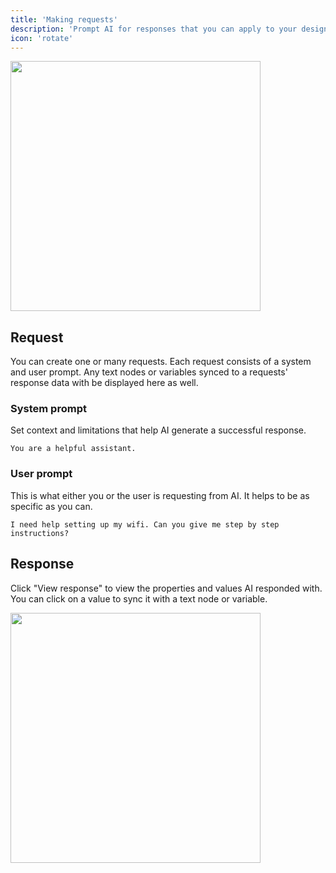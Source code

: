 ```yaml
---
title: 'Making requests'
description: 'Prompt AI for responses that you can apply to your design'
icon: 'rotate'
---
```


<Frame>
  <img width="400px" src="/images/requests-example.png" />
</Frame>

## Request

You can create one or many requests. Each request consists of a system and user prompt. Any text nodes or variables synced to a requests' response data with be displayed here as well.

### System prompt

Set context and limitations that help AI generate a successful response.

```
You are a helpful assistant.
```

### User prompt

This is what either you or the user is requesting from AI. It helps to be as specific as you can.

```
I need help setting up my wifi. Can you give me step by step instructions?
```

## Response

Click "View response" to view the properties and values AI responded with. You can click on a value to sync it with a text node or variable.

<Frame>
  <img width="400px" src="/images/requests-response.png" />
</Frame>
